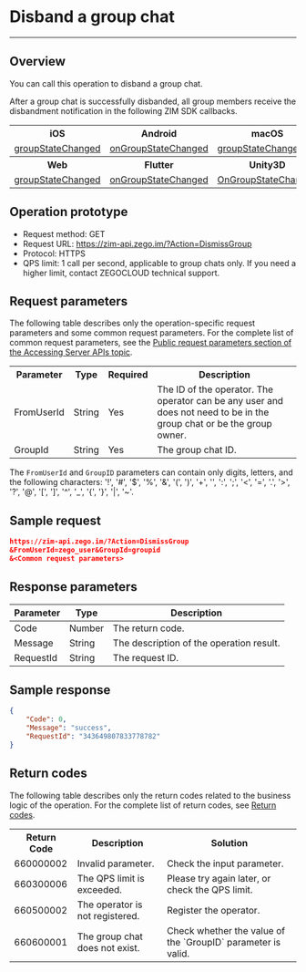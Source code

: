 # Disband a group chat

- - -


## Overview

You can call this operation to disband a group chat.

After a group chat is successfully disbanded, all group members receive the disbandment notification in the following ZIM SDK callbacks.

<table>

<tbody><tr>
<th>iOS</th>
<th>Android</th>
<th>macOS</th>
<th>Windows</th>
</tr>
<tr>
<td><a href="https://docs.zegocloud.com/article/api?doc=zim_API~objective-c_ios~protocol~ZIMEventHandler#zim-group-state-changed-operated-info-group-id" rel="noreferrer noopenner">groupStateChanged</a></td>
<td><a href="https://docs.zegocloud.com/article/api?doc=zim_API~java_android~class~ZIMEventHandler#on-group-state-changed" rel="noreferrer noopenner">onGroupStateChanged</a></td>
<td><a href="https://docs.zegocloud.com/article/api?doc=zim_API~objective-c_macos~protocol~ZIMEventHandler#zim-group-state-changed-operated-info-group-id" rel="noreferrer noopenner">groupStateChanged</a></td>
<td><a href="https://docs.zegocloud.com/article/api?doc=zim_API~cpp_windows~class~ZIMEventHandler#on-group-state-changed" rel="noreferrer noopenner">onGroupStateChanged</a></td>
</tr>
<tr>

<th>Web</th>
<th>Flutter</th>
<th>Unity3D</th>
<th>React Native</th>
<th></th>
<th></th>
</tr>
<tr>

<td><a href="https://docs.zegocloud.com/article/api?doc=zim_API~javascript_web~interface~ZIMEventHandler#group-state-changed" rel="noreferrer noopenner">groupStateChanged</a></td>
<td><a href="https://pub.dev/documentation/zego_zim/latest/zego_zim/ZIMEventHandler/onGroupStateChanged.html" rel="noreferrer noopenner">onGroupStateChanged</a></td>
<td><a href="https://docs.zegocloud.com/article/api?doc=zim_API~cs_unity3d~class~ZIMEventHandler#on-group-state-changed" rel="noreferrer noopenner">OnGroupStateChanged</a></td>
<td><a href="https://docs.zegocloud.com/article/api?doc=zim_API~javascript_react-native~interface~ZIMEventHandler#group-state-changed" rel="noreferrer noopenner">groupStateChanged</a></td>
<td></td>
<td></td>
</tr>
</tbody></table>

## Operation prototype

- Request method: GET
- Request URL: https://zim-api.zego.im/?Action=DismissGroup
- Protocol: HTTPS
- QPS limit: 1 call per second, applicable to group chats only. If you need a higher limit, contact ZEGOCLOUD technical support.

## Request parameters

The following table describes only the operation-specific request parameters and some common request parameters. For the complete list of common request parameters, see the [Public request parameters section of the Accessing Server APIs topic](../Accessing%20Server%20APIs.mdx#public-parameters).

<table>

<tbody><tr data-row-level="1">
<th>Parameter</th>
<th>Type</th>
<th>Required</th>
<th>Description</th>
</tr>
<tr data-row-level="2">
<td>FromUserId</td>
<td>String</td>
<td>Yes</td>
<td>The ID of the operator. The operator can be any user and does not need to be in the group chat or be the group owner.</td>
</tr>
<tr data-row-level="3">
<td>GroupId</td>
<td>String</td>
<td>Yes</td>
<td>The group chat ID.</td>
</tr>
</tbody></table>

<Note title="Note">

The `FromUserId` and `GroupID` parameters can contain only digits, letters, and the following characters: '!', '#', '$', '%', '\&', '(', ')', '+', '', ':', ';', '\<', '=', '.', '>', '?', '@', '\[', ']', '\^', '\_', '{', '}', '\|', '~'.

</Note>

## Sample request

```json
https://zim-api.zego.im/?Action=DismissGroup
&FromUserId=zego_user&GroupId=groupid
&<Common request parameters>
```

## Response parameters

| Parameter| Type| Description |
|----------|----------|---------- |
| Code| Number| The return code. |
| Message| String| The description of the operation result. |
| RequestId| String| The request ID. |

## Sample response

```json
{
    "Code": 0,
    "Message": "success",
    "RequestId": "343649807833778782"
}
```

## Return codes

The following table describes only the return codes related to the business logic of the operation. For the complete list of return codes, see [Return codes](../Return%20codes.mdx).

<table>
<tbody><tr>
<th>Return Code</th>
<th>Description</th>
<th>Solution</th>
</tr>
<tr>
<td>660000002</td>
<td>Invalid parameter.</td>
<td>Check the input parameter.</td>
</tr>
<tr>
<td>660300006</td>
<td>The QPS limit is exceeded.</td>
<td>Please try again later, or check the QPS limit.</td>
</tr>
<tr>
<td>660500002</td>
<td>The operator is not registered.</td>
<td>Register the operator.</td>
</tr>
<tr>
<td>660600001</td>
<td>The group chat does not exist.</td>
<td>Check whether the value of the `GroupID` parameter is valid.</td>
</tr>
</tbody></table>
